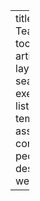 ---
title: "Meet the Team"
format:
  html:
    toc: false
image: articles/advanced-layout-pdf.png
search: false
execute:
  echo: false
listing:
  - id: gallery
    template: assets/ejs/people.ejs
    contents: people/people.yml
description: |
  Stuff (if we want)

---